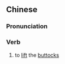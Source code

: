 ==Chinese==
{{zh-forms}}

===Pronunciation===
{{zh-pron
|m=títún
|cat=v
}}

===Verb===
{{zh-verb}}

# to [[lift]] the [[buttock]]s
